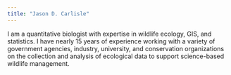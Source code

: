 ```yaml
---
title: "Jason D. Carlisle"
---
```


I am a quantitative biologist with expertise in wildlife ecology, GIS, and statistics. I have nearly 15 years of experience working with a variety of government agencies, industry, university, and conservation organizations on the collection and analysis of ecological data to support science-based wildlife management.